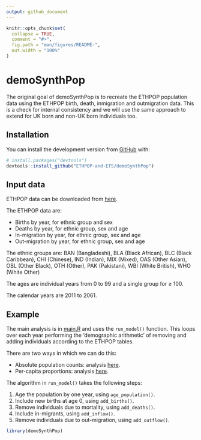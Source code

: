 ```yaml
---
output: github_document
---
```


<!-- README.md is generated from README.Rmd. Please edit that file -->

```r
knitr::opts_chunk$set(
  collapse = TRUE,
  comment = "#>",
  fig.path = "man/figures/README-",
  out.width = "100%"
)
```

# demoSynthPop

<!-- badges: start -->
<!-- badges: end -->

The original goal of demoSynthPop is to recreate the ETHPOP population data using the ETHPOP birth, death, inmigration and outmigration data.
This is a check for internal consistency and we will use the same approach to extend for UK born and non-UK born individuals too.

## Installation

You can install the development version from [GitHub](https://github.com/) with:

``` r
# install.packages("devtools")
devtools::install_github("ETHPOP-and-ETS/demoSynthPop")
```

## Input data

ETHPOP data can be downloaded from [here](http://www.ethpop.org).

The ETHPOP data are:

- Births by year, for ethnic group and sex
- Deaths by year, for ethnic group, sex and age
- In-migration by year, for ethnic group, sex and age
- Out-migration by year, for ethnic group, sex and age

The ethnic groups are:
BAN (Bangladeshi), BLA (Black African), BLC (Black Caribbean), CHI (Chinese), IND (Indian), MIX (Mixed), OAS (Other Asian), OBL (Other Black), OTH (Other), PAK (Pakistani), WBI (White British), WHO (White Other)

The ages are individual years from 0 to 99 and a single group for $\geq$ 100.

The calendar years are 2011 to 2061.

## Example

The main analysis is in [main.R](scripts/main.R) and uses the `run_model()` function.
This loops over each year performing the 'demographic arithmetic' of removing and adding individuals according to the ETHPOP tables.

There are two ways in which we can do this:

- Absolute population counts: analysis [here](https://ethpop-and-ets.github.io/demoSynthPop/main.html).
- Per-capita proportions: analysis [here](https://ethpop-and-ets.github.io/demoSynthPop/main_per_capita.html).

The algorithm in `run_model()` takes the following steps:

1. Age the population by one year, using `age_population()`.
2. Include new births at age 0, using `add_births()`.
3. Remove individuals due to mortality, using `add_deaths()`.
4. Include in-migrants, using `add_inflow()`.
5. Remove individuals due to out-migration, using `add_outflow()`.

```r
library(demoSynthPop)
```


